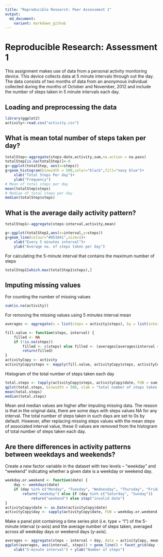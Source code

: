 ---
title: "Reproducible Research: Peer Assessment 1"
output:
  md_document:
    variant: markdown_github
---

# Reproducible Research:  Assessment 1
This assignment makes use of data from a personal activity monitoring device. This device collects data at 5 minute intervals through out the day. The data consists of two months of data from an anonymous individual collected during the months of October and November, 2012 and include the number of steps taken in 5 minute intervals each day.


## Loading and preprocessing the data

```{r}
library(ggplot2)
activity<-read.csv("activity.csv")
```

## What is mean total number of steps taken per day?

```{r echo=TRUE}
totalStep<-aggregate(steps~date,activity,sum,na.action = na.pass)
totalStep[is.na(totalStep)]<-0
g<-ggplot(totalStep, aes(x=steps))
g+geom_histogram(binwidth = 500,color="black",fill="navy blue")+
    xlab("Total Steps Per day")+
    ylab("Frequency")
# Mean of total steps per day
mean(totalStep$steps)
# Median of total steps per day
median(totalStep$steps)
```

## What is the average daily activity pattern?

```{r echo=TRUE}
totalStep1<-aggregate(steps~interval,activity,mean)

g<-ggplot(totalStep1,aes(x=interval,y=steps))
g+geom_line(colour="#051841",size=1)+
    xlab("Every 5 minutes interval")+
    ylab("Average no. of steps taken per day")
```

For calculating the 5-minute interval that contains the maximum number of steps
```{r}

totalStep1[which.max(totalStep1$steps),]

```

## Imputing missing values

For counting the number of missing values
```{r echo=TRUE}
sum(is.na(activity))
```
For removing the missing values using 5 minutes interval mean
```{r echo=TRUE}
averages <- aggregate(x = list(steps = activity$steps), by = list(interval = activity$interval),FUN = mean, na.rm = TRUE)

fill.value <- function(steps, interval) {
    filled <- NA
    if (!is.na(steps)) 
        filled <- c(steps) else filled <- (averages[averages$interval == interval, "steps"])
        return(filled)
}
activityCopy <- activity
activityCopy$steps <- mapply(fill.value, activityCopy$steps, activityCopy$interval)
```
Histogram of the total number of steps taken each day
```{r echo=TRUE}
total.steps <- tapply(activityCopy$steps, activityCopy$date, FUN = sum)
qplot(total.steps, binwidth = 500, xlab = "total number of steps taken each day")
mean(total.steps)
median(total.steps)
```
Mean and median values are higher after imputing missing data. The reason is that in the original data, there are some days with steps values NA for any interval. The total number of steps taken in such days are set to 0s by default. However, after replacing missing steps values with the mean steps of associated interval value, these 0 values are removed from the histogram of total number of steps taken each day.


## Are there differences in activity patterns between weekdays and weekends?

Create a new factor variable in the dataset with two levels -- "weekday" and "weekend" indicating whether a given date is a weekday or weekend day.

```{r echo=TRUE}
weekday.or.weekend <- function(date) {
    day <- weekdays(date)
    if (day %in% c("Monday", "Tuesday", "Wednesday", "Thursday", "Friday")) 
        return("weekday") else if (day %in% c("Saturday", "Sunday")) 
            return("weekend") else stop("invalid date")
}
activityCopy$date <- as.Date(activityCopy$date)
activityCopy$day <- sapply(activityCopy$date, FUN = weekday.or.weekend)

```
Make a panel plot containing a time series plot (i.e. type = "l") of the 5-minute interval (x-axis) and the average number of steps taken, averaged across all weekday days or weekend days (y-axis).
```{r echo=TRUE}
averages <- aggregate(steps ~ interval + day, data = activityCopy, mean)
ggplot(averages, aes(interval, steps)) + geom_line() + facet_grid(day ~ .) + 
    xlab("5-minute interval") + ylab("Number of steps")


```
